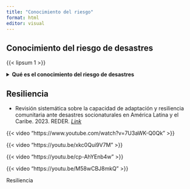 ```yaml
---
title: "Conocimiento del riesgo"
format: html
editor: visual
---
```


## Conocimiento del riesgo de desastres

{{< lipsum 1 >}}

<details>

<summary>**Qué es el conocimiento del riesgo de desastres**</summary>

<ul>

<li>**Integer consectetur augue justo.** at placerat erat posuere at. Ut elementum urna lectus, vitae bibendum neque pulvinar quis. Suspendisse vulputate cursus eros id maximus. Duis pulvinar facilisis massa, et condimentum est viverra congue. Curabitur ornare convallis nisl. Morbi dictum scelerisque turpis quis pellentesque. Etiam lectus risus, luctus lobortis risus ut, rutrum vulputate justo. Nulla facilisi.</li>

</ul>

</details>

## Resiliencia

-   Revisión sistemática sobre la capacidad de adaptación y resiliencia comunitaria ante desastres socionaturales en América Latina y el Caribe. 2023. REDER. [*Link*](https://doi.org/10.55467/reder.v7i2.132)

::: {layout-ncol="2"}
{{< video "https://www.youtube.com/watch?v=7U3aWK-Q0Qk" >}}

{{< video "https://youtu.be/xkc0Qui9V7M" >}}

{{< video "https://youtu.be/cp-AhYEnb4w" >}}

{{< video "https://youtu.be/M58wCBJ8mkQ" >}}

Resiliencia
:::